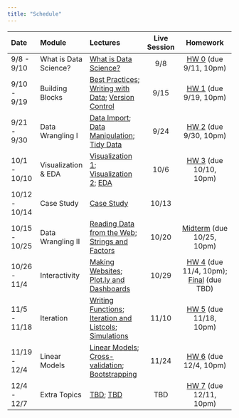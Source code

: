 ```yaml
---
title: "Schedule"
---
```





| Date | Module | Lectures | Live Session | Homework |
|:--------------- |:------------------ |:-------------------------------|:---:|:----------------------------------:|
| 9/8 - 9/10 | What is Data Science? | [What is Data Science?](what_is_ds_i.html) | 9/8 | [HW 0](homework_0.html) (due 9/11, 10pm) |
| 9/10 - 9/19 | Building Blocks | [Best Practices](best_practices.html); [Writing with Data](writing_with_data.html); [Version Control](git.html) | 9/15 | [HW 1](homework_1.html) (due 9/19, 10pm) |
| 9/21 - 9/30 | Data Wrangling I | [Data Import](data_import.html); [Data Manipulation](data_manipulation.html); [Tidy Data](tidy_data.html) | 9/24 | [HW 2](homework_2.html) (due 9/30, 10pm) |
| 10/1 - 10/10 | Visualization & EDA | [Visualization 1](visualization_pt1.html); [Visualization 2](visualization_pt2.html); [EDA](exploratory_analysis.html) | 10/6 | [HW 3](homework_3.html) (due 10/10, 10pm) |
| 10/12 - 10/14 | Case Study | [Case Study](what_is_ds_ii.html) | 10/13 |  |
| 10/15 - 10/25 | Data Wrangling II | [Reading Data from the Web](reading_data_from_the_web.html); [Strings and Factors](strings_and_factors.html) | 10/20 | [Midterm](midterm_project.html) (due 10/25, 10pm) |
| 10/26 - 11/4 | Interactivity | [Making Websites](making_websites.html); [Plot.ly and Dashboards](plotly_and_dashboards.html) | 10/29 | [HW 4](homework_4.html) (due 11/4, 10pm); [Final](final_project.html) (due TBD) |
| 11/5 - 11/18 | Iteration | [Writing Functions](writing_functions.html); [Iteration and Listcols](iteration_and_listcols.html); [Simulations](simulation.html) | 11/10 | [HW 5](homework_5.html) (due 11/18, 10pm) |
| 11/19 - 12/4 | Linear Models | [Linear Models](linear_models.html); [Cross-validation](cross_validation.html); [Bootstrapping](bootstrapping.html) | 11/24 | [HW 6](homework_6.html) (due 12/4, 10pm) |
| 12/4 - 12/7 | Extra Topics | [TBD](); [TBD]() | TBD | [HW 7](homework_7.html) (due 12/11, 10pm) |





